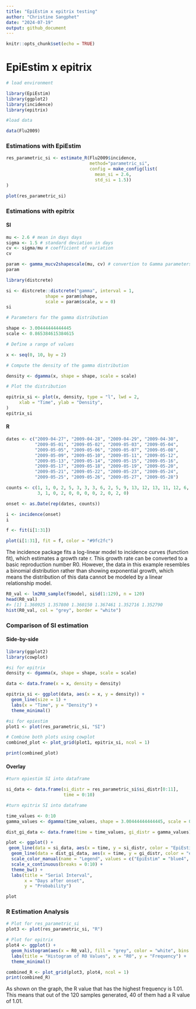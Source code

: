 ```yaml
---
title: "EpiEstim x epitrix testing"
author: "Christine Sangphet"
date: "2024-07-19"
output: github_document
---
```


```r
knitr::opts_chunk$set(echo = TRUE)
```

# **EpiEstim x epitrix**

```r
# load environment

library(EpiEstim)
library(ggplot2)
library(incidence)
library(epitrix)
```

```r
#load data

data(Flu2009)
```

### **Estimations with EpiEstim**

```r
res_parametric_si <- estimate_R(Flu2009$incidence, 
                                method="parametric_si",
                                config = make_config(list(
                                  mean_si = 2.6, 
                                  std_si = 1.5))
)
```

```r
plot(res_parametric_si)
```

### **Estimations with epitrix**

#### SI

```r
mu <- 2.6 # mean in days days
sigma <- 1.5 # standard deviation in days
cv <- sigma/mu # coefficient of variation
cv
```

```r
param <- gamma_mucv2shapescale(mu, cv) # convertion to Gamma parameters
param
```

```r
library(distcrete)

si <- distcrete::distcrete("gamma", interval = 1,
               shape = param$shape,
               scale = param$scale, w = 0)
si
```

```r
# Parameters for the gamma distribution

shape <- 3.00444444444445
scale <- 0.865384615384615

# Define a range of values

x <- seq(0, 10, by = 2) 

# Compute the density of the gamma distribution

density <- dgamma(x, shape = shape, scale = scale)

# Plot the distribution

epitrix_si <- plot(x, density, type = "l", lwd = 2,
     xlab = "Time", ylab = "Density",
)
epitrix_si
```

#### R

```r
dates <- c("2009-04-27", "2009-04-28", "2009-04-29", "2009-04-30",
           "2009-05-01", "2009-05-02", "2009-05-03", "2009-05-04",
           "2009-05-05", "2009-05-06", "2009-05-07", "2009-05-08",
           "2009-05-09", "2009-05-10", "2009-05-11", "2009-05-12",
           "2009-05-13", "2009-05-14", "2009-05-15", "2009-05-16",
           "2009-05-17", "2009-05-18", "2009-05-19", "2009-05-20",
           "2009-05-21", "2009-05-22", "2009-05-23", "2009-05-24",
           "2009-05-25", "2009-05-26", "2009-05-27", "2009-05-28")

counts <- c(1, 1, 0, 2, 5, 3, 3, 3, 6, 2, 5, 9, 13, 12, 13, 11, 12, 6, 6, 6, 
            3, 1, 0, 2, 0, 0, 0, 0, 2, 0, 2, 0)

onset <- as.Date(rep(dates, counts))
```

```r
i <- incidence(onset)
i
```

```r
f <- fit(i[1:31])
```

```r
plot(i[1:31], fit = f, color = "#9fc2fc")
```

The incidence package fits a log-linear model to incidence curves (function fit), which estimates a growth rate r. This growth rate can be converted to a basic reproduction number R0. However, the data in this example resembles a binomial distribution rather than showing exponential growth, which means the distribution of this data cannot be modeled by a linear relationship model.

```r
R0_val <- lm2R0_sample(f$model, si$d(1:129), n = 120)
head(R0_val)
#> [1] 1.360925 1.357800 1.360150 1.367461 1.352716 1.352790
hist(R0_val, col = "grey", border = "white")
```

### Comparison of SI estimation

#### Side-by-side

```r
library(ggplot2)
library(cowplot)

#si for epitrix 
density <- dgamma(x, shape = shape, scale = scale)

data <- data.frame(x = x, density = density)

epitrix_si <- ggplot(data, aes(x = x, y = density)) +
  geom_line(size = 1) +
  labs(x = "Time", y = "Density") +
  theme_minimal()

#si for epiestim 
plot1 <- plot(res_parametric_si, "SI")

# Combine both plots using cowplot
combined_plot <- plot_grid(plot1, epitrix_si, ncol = 1)

print(combined_plot)
```

#### Overlay

```r
#turn epiestim SI into dataframe

si_data <- data.frame(si_distr = res_parametric_si$si_distr[0:11],
                      time = 0:10)

#turn epitrix SI into dataframe

time_values <- 0:10
gamma_values <- dgamma(time_values, shape = 3.00444444444445, scale = 0.865384615384615)

dist_gi_data <- data.frame(time = time_values, gi_distr = gamma_values)

plot <- ggplot() +
 geom_line(data = si_data, aes(x = time, y = si_distr, color = "EpiEstim"), size = 1) +
  geom_line(data = dist_gi_data, aes(x = time, y = gi_distr, color = "epitrix"), size = 1) +
  scale_color_manual(name = "Legend", values = c("EpiEstim" = "blue4", "epitrix" = "lightblue1")) +
  scale_x_continuous(breaks = 0:10) +
  theme_bw() +
  labs(title = "Serial Interval",
       x = "Days after onset",
       y = "Probability")

plot
```

### R Estimation Analysis

```r
# Plot for res_parametric_si
plot3 <- plot(res_parametric_si, "R")

# Plot for epitrix 
plot4 <- ggplot() +
  geom_histogram(aes(x = R0_val), fill = "grey", color = "white", bins =8) +
  labs(title = "Histogram of R0 Values", x = "R0", y = "Frequency") +
  theme_minimal()

combined_R <- plot_grid(plot3, plot4, ncol = 1)
print(combined_R)
```

As shown on the graph, the R value that has the highest frequency is 1.01. This means that out of the 120 samples generated, 40 of them had a R value of 1.01.
